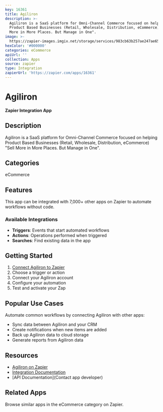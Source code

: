 ```yaml
---
key: 16361
title: Agiliron
description: >-
  Agiliron is a SaaS platform for Omni-Channel Commerce focused on helping
  Product Based Businesses (Retail, Wholesale, Distribution, eCommerce) "Sell
  More in More Places. But Manage in One".
image: >-
  https://zapier-images.imgix.net/storage/services/983cb63b257ae247ae65731698a55f2c_3.png?auto=format%2Ccompress&ixlib=python-3.0.0&q=50
hexColor: '#000000'
categories: eCommerce
apiUrl: ''
collection: Apps
source: zapier
type: Integration
zapierUrl: 'https://zapier.com/apps/16361'
---
```

# Agiliron

**Zapier Integration App**

## Description

Agiliron is a SaaS platform for Omni-Channel Commerce focused on helping Product Based Businesses (Retail, Wholesale, Distribution, eCommerce) "Sell More in More Places. But Manage in One".

## Categories

eCommerce

## Features

This app can be integrated with 7,000+ other apps on Zapier to automate workflows without code.

### Available Integrations

- **Triggers**: Events that start automated workflows
- **Actions**: Operations performed when triggered
- **Searches**: Find existing data in the app

## Getting Started

1. [Connect Agiliron to Zapier](https://zapier.com/apps/16361)
2. Choose a trigger or action
3. Connect your Agiliron account
4. Configure your automation
5. Test and activate your Zap

## Popular Use Cases

Automate common workflows by connecting Agiliron with other apps:

- Sync data between Agiliron and your CRM
- Create notifications when new items are added
- Back up Agiliron data to cloud storage
- Generate reports from Agiliron data

## Resources

- [Agiliron on Zapier](https://zapier.com/apps/16361)
- [Integration Documentation](https://zapier.com/apps/16361/integrations)
- [API Documentation](Contact app developer)

## Related Apps

Browse similar apps in the eCommerce category on Zapier.
